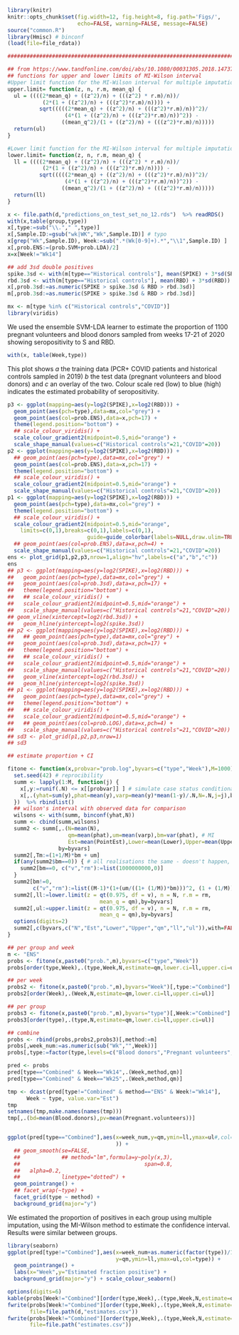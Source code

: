 
```r
library(knitr)
knitr::opts_chunk$set(fig.width=12, fig.height=8, fig.path='Figs/',
                      echo=FALSE, warning=FALSE, message=FALSE)
source("common.R")
library(Hmisc) # binconf
(load(file=file_rdata))

################################################################################

## from https://www.tandfonline.com/doi/abs/10.1080/00031305.2018.1473796?af=R&journalCode=utas20
## functions for upper and lower limits of MI-Wilson interval
#Upper limit function for the MI-Wilson interval for multiple imputation
upper.limit= function(z, n, r.m, mean_q) {
  ul = ((((2*mean_q) + ((z^2)/n) + (((z^2) * r.m)/n))/
           (2*(1 + ((z^2)/n) + (((z^2)*r.m)/n)))) +
          sqrt(((((2*mean_q) + ((z^2)/n) + (((z^2)*r.m)/n))^2)/
                  (4*(1 + ((z^2)/n) + (((z^2)*r.m)/n))^2)) -
                 ((mean_q^2)/(1 + ((z^2)/n) + (((z^2)*r.m)/n)))))
  return(ul)
}

#Lower limit function for the MI-Wilson interval for multiple imputation
lower.limit= function(z, n, r.m, mean_q) {
  ll = ((((2*mean_q) + ((z^2)/n) + (((z^2) * r.m)/n))/
           (2*(1 + ((z^2)/n) + (((z^2)*r.m)/n)))) -
          sqrt(((((2*mean_q) + ((z^2)/n) + (((z^2)*r.m)/n))^2)/
                  (4*(1 + ((z^2)/n) + (((z^2)*r.m)/n))^2)) -
                 ((mean_q^2)/(1 + ((z^2)/n) + (((z^2)*r.m)/n)))))
  return(ll)
}

x <- file.path(d,"predictions_on_test_set_no_12.rds")  %>% readRDS()
with(x,table(group,type))
x[,type:=sub("\\."," ",type)]
x[,Sample.ID:=gsub("wk|WK","Wk",Sample.ID)] # typo
x[grep("Wk",Sample.ID), Week:=sub(".*(Wk[0-9]+).*","\\1",Sample.ID) ]
x[,prob.ENS:=(prob.SVM+prob.LDA)/2]
x=x[Week!="Wk14"]

## add 3sd double positives
spike.3sd <- with(m[type=="Historical controls"], mean(SPIKE) + 3*sd(SPIKE))
rbd.3sd <- with(m[type=="Historical controls"], mean(RBD) + 3*sd(RBD))
x[,prob.3sd:=as.numeric(SPIKE > spike.3sd & RBD > rbd.3sd)]
m[,prob.3sd:=as.numeric(SPIKE > spike.3sd & RBD > rbd.3sd)]

mx <- m[type %in% c("Historical controls","COVID")]
library(viridis)
```

We used the ensemble SVM-LDA learner to estimate the proportion of 1100 pregnant volunteers and blood donors sampled from weeks 17-21 of 2020 showing seropositivity to S and RBD.

```r
with(x, table(Week,type))
```

This plot shows *a* the training data (PCR+ COVID patients and historical controls sampled in 2019) *b* the test data (pregnant volunteers and blood donors) and *c* an overlay of the two.  Colour scale red (low) to blue (high) indicates the estimated probability of seropositivity.

```r
p3 <- ggplot(mapping=aes(y=log2(SPIKE),x=log2(RBD))) +
  geom_point(aes(pch=type),data=mx,col="grey") +
  geom_point(aes(col=prob.ENS),data=x,pch=17) +
  theme(legend.position="bottom") +
  ## scale_colour_viridis() +
  scale_colour_gradient2(midpoint=0.5,mid="orange") + 
  scale_shape_manual(values=c("Historical controls"=21,"COVID"=20))
p2 <- ggplot(mapping=aes(y=log2(SPIKE),x=log2(RBD))) +
  ## geom_point(aes(pch=type),data=mx,col="grey") +
  geom_point(aes(col=prob.ENS),data=x,pch=17) +
  theme(legend.position="bottom") +
  ## scale_colour_viridis() +
  scale_colour_gradient2(midpoint=0.5,mid="orange") + 
  scale_shape_manual(values=c("Historical controls"=21,"COVID"=20))
p1 <- ggplot(mapping=aes(y=log2(SPIKE),x=log2(RBD))) +
  geom_point(aes(pch=type),data=mx,col="grey") +
  theme(legend.position="bottom") +
  ## scale_colour_viridis() +
  scale_colour_gradient2(midpoint=0.5,mid="orange",
    limits=c(0,1),breaks=c(0,1),labels=c(0,1),
                         guide=guide_colorbar(labels=NULL,draw.ulim=TRUE,draw.llim=TRUE)) +
  ## geom_point(aes(col=prob.ENS),data=x,pch=4) +
  scale_shape_manual(values=c("Historical controls"=21,"COVID"=20))
ens <- plot_grid(p1,p2,p3,nrow=1,align="hv",labels=c("a","b","c"))
ens
## p3 <- ggplot(mapping=aes(y=log2(SPIKE),x=log2(RBD))) +
##   geom_point(aes(pch=type),data=mx,col="grey") +
##   geom_point(aes(col=prob.3sd),data=x,pch=17) +
##   theme(legend.position="bottom") +
##   ## scale_colour_viridis() +
##   scale_colour_gradient2(midpoint=0.5,mid="orange") + 
##   scale_shape_manual(values=c("Historical controls"=21,"COVID"=20)) +
## geom_vline(xintercept=log2(rbd.3sd)) +
##   geom_hline(yintercept=log2(spike.3sd))
## p2 <- ggplot(mapping=aes(y=log2(SPIKE),x=log2(RBD))) +
##   ## geom_point(aes(pch=type),data=mx,col="grey") +
##   geom_point(aes(col=prob.3sd),data=x,pch=17) +
##   theme(legend.position="bottom") +
##   ## scale_colour_viridis() +
##   scale_colour_gradient2(midpoint=0.5,mid="orange") + 
##   scale_shape_manual(values=c("Historical controls"=21,"COVID"=20)) +
##   geom_vline(xintercept=log2(rbd.3sd)) +
##   geom_hline(yintercept=log2(spike.3sd))
## p1 <- ggplot(mapping=aes(y=log2(SPIKE),x=log2(RBD))) +
##   geom_point(aes(pch=type),data=mx,col="grey") +
##   theme(legend.position="bottom") +
##   ## scale_colour_viridis() +
##   scale_colour_gradient2(midpoint=0.5,mid="orange") + 
##   ## geom_point(aes(col=prob.LOG),data=x,pch=4) +
##   scale_shape_manual(values=c("Historical controls"=21,"COVID"=20))
## sd3 <- plot_grid(p1,p2,p3,nrow=1)
## sd3

```

```r
## estimate proportion + CI

fitone <- function(x,probvar="prob.log",byvars=c("type","Week"),M=1000) {
  set.seed(42) # reprocibility
  summ <- lapply(1:M, function(j) {
    x[,y:=runif(.N) <= x[[probvar]] ] # simulate case status conditional on fit
    x[,.(yhat=sum(y),phat=mean(y),varp=mean(y)*mean(1-y)/.N,N=.N,j=j),by=byvars]
  })  %>% rbindlist()
  ## wilson's interval with observed data for comparison
  wilsons <- with(summ, binconf(yhat,N))
  summ <- cbind(summ,wilsons)
  summ2 <- summ[,.(N=mean(N),
                   qm=mean(phat),um=mean(varp),bm=var(phat), # MI
                   Est=mean(PointEst),Lower=mean(Lower),Upper=mean(Upper)), # observed data
                by=byvars]
  summ2[,Tm:=(1+1/M)*bm + um]
  if(any(summ2$bm==0)) { # all realisations the same - doesn't happen, just in case
    summ2[bm==0, c("v","rm"):=list(1000000000,0)]
  }
  summ2[bm!=0,
        c("v","rm"):=list((M-1)*(1+(um/((1+ (1/M))*bm)))^2, (1 + (1/M))*(bm/um))]
  summ2[,ll:=lower.limit(z = qt(0.975, df = v), n = N, r.m = rm,
                             mean_q = qm),by=byvars]
  summ2[,ul:=upper.limit(z = qt(0.975, df = v), n = N, r.m = rm,
                             mean_q = qm),by=byvars]
  options(digits=2)
  summ2[,c(byvars,c("N","Est","Lower","Upper","qm","ll","ul")),with=FALSE]
}

## per group and week
m <- "ENS"
probs <- fitone(x,paste0("prob.",m),byvars=c("type","Week"))
probs[order(type,Week),.(type,Week,N,estimate=qm,lower.ci=ll,upper.ci=ul)]

## per week
probs2 <- fitone(x,paste0("prob.",m),byvars="Week")[,type:="Combined"]
probs2[order(Week),.(Week,N,estimate=qm,lower.ci=ll,upper.ci=ul)]

## per group
probs3 <- fitone(x,paste0("prob.",m),byvars="type")[,Week:="Combined"]
probs3[order(type),.(type,N,estimate=qm,lower.ci=ll,upper.ci=ul)]

## combine
probs <- rbind(probs,probs2,probs3)[,method:=m]
probs[,week_num:=as.numeric(sub("Wk","",Week))]
probs[,type:=factor(type,levels=c("Blood donors","Pregnant volunteers","Combined"))]

pred <- probs
pred[type=="Combined" & Week=="Wk14",.(Week,method,qm)]
pred[type=="Combined" & Week=="Wk25",.(Week,method,qm)]

tmp <- dcast(pred[type!="Combined" & method=="ENS" & Week!="Wk14"],
      Week ~ type, value.var="Est")
tmp
setnames(tmp,make.names(names(tmp)))
tmp[,.(bd=mean(Blood.donors),pv=mean(Pregnant.volunteers))]


ggplot(pred[type=="Combined"],aes(x=week_num,y=qm,ymin=ll,ymax=ul#,col=type
                                  )) +
  ## geom_smooth(se=FALSE,
  ##             ## method="lm",formula=y~poly(x,3),
  ##                                       span=0.8,
  ##   alpha=0.2,
  ##             linetype="dotted") +
  geom_pointrange() +
  ## facet_wrap(~type) +
  facet_grid(type ~ method) +
  background_grid(major="y")
```

We estimated the proportion of positives in each group using multiple imputation, using the  MI-Wilson method to estimate the confidence interval. Results were similar between groups.

```r
library(seaborn)
ggplot(pred[type!="Combined"],aes(x=week_num+as.numeric(factor(type))/10,
                                  y=qm,ymin=ll,ymax=ul,col=type)) +
  geom_pointrange() +
  labs(x="Week",y="Estimated fraction positive") +
  background_grid(major="y") + scale_colour_seaborn()

options(digits=6)
kable(probs[Week!="Combined"][order(type,Week),.(type,Week,N,estimate=qm,lower.ci=ll,upper.ci=ul)])
fwrite(probs[Week!="Combined"][order(type,Week),.(type,Week,N,estimate=qm,lower.ci=ll,upper.ci=ul)],
       file=file.path(d,"estimates.csv"))
fwrite(probs[Week!="Combined"][order(type,Week),.(type,Week,N,estimate=qm,lower.ci=ll,upper.ci=ul)],
       file=file.path("estimates.csv"))
```
